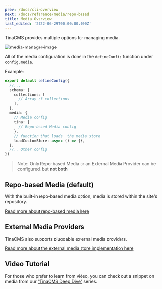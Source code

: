 ```yaml
---
prev: /docs/cli-overview
next: /docs/reference/media/repo-based
title: Media Overview
last_edited: '2022-06-29T00:00:00.000Z'
---
```


TinaCMS provides multiple options for managing media.

![media-manager-image](/img/media-manager-ui.png)

All of the media configuration is done in the `defineConfig` function under `config.media`.

Example:

```ts
export default defineConfig({
  //...
  schema: {
    collections: [
      // Array of collections
    ],
  },
  media: {
    // Media config
    tina: {
      // Repo-based Media config
    },
    // function that loads  the media store
    loadCustomStore: async () => {},
  },
  //.. Other config
})
```

> Note: Only Repo-based Media or an External Media Provider can be configured, but **not both**

## Repo-based Media (default)

With the built-in repo-based media option, media is stored within the site's repository.

[Read more about repo-based media here](/docs/reference/media/repo-based)

## External Media Providers

TinaCMS also supports pluggable external media providers.

[Read more about the external media store implementation here](/docs/reference/media/external/authentication)

## Video Tutorial

For those who prefer to learn from video, you can check out a snippet on media from our ["TinaCMS Deep Dive"](https://www.youtube.com/watch?v=PcgnJDILv4w\&list=PLPar4H9PHKVqoCwZy79PHr8-W_vA3lAOB\&pp=iAQB) series.

<Youtube embedSrc="https://www.youtube.com/embed/x0ACBQeNcts?start=388&end=469" />
